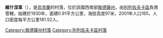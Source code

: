 {{coord|47|12|1|N|30|43|8|E|scale:30000|display=title}}

'''維什涅韋'''（{{lang-uk|Вишневе}}），是[[烏克蘭|烏克蘭]]的村落，位於該國西南部[[敖德薩州|敖德薩州]]，由[[別列佐夫卡區|別列佐夫卡區]]負責管轄，始建於1930年，面積0.91平方公里，海拔高度97米，2001年人口165，人口密度每平方公里181.52人。

{{DEFAULTSORT:Вишневе}}
[[Category:敖德薩州村落|Category:敖德薩州村落]]
[[Category:別列佐夫卡區村落|Category:別列佐夫卡區村落]]


{{Odessa-geo-stub}}